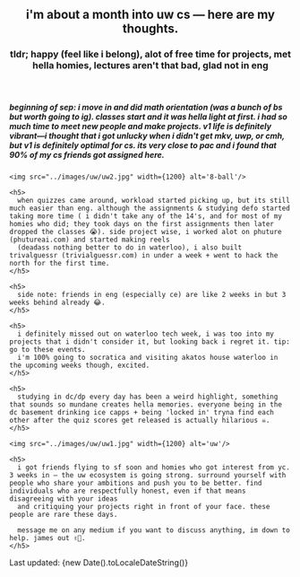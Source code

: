 <section className="bg-black p-8 rounded-2xl shadow-lg max-w-7xl mx-auto space-y-6">
  <header className="space-y-2">
    <h1 className="text-4xl font-extrabold text-white">
      i'm about a month into uw cs — here are my thoughts.
    </h1>
    <h3 className="text-lg text-white/80">
      tldr; happy (feel like i belong), alot of free time for projects, met hella homies, lectures aren't that bad, glad not in eng
    </h3>
  </header>

  <article className="prose prose-invert prose-lg max-w-none text-white">
    <h5>
      beginning of sep: i move in and did math orientation (was a bunch of bs but worth going to ig). classes start and it was hella light at first. i had so much time to meet new people and make projects.
      v1 life is definitely vibrant—i thought that i got unlucky when i didn't get mkv, uwp, or cmh, but v1 is definitely optimal for cs. its very close to pac and i found that 90% of my cs friends got assigned here.
    </h5>

    <img src="../images/uw/uw2.jpg" width={1200} alt='8-ball'/>

    <h5>
      when quizzes came around, workload started picking up, but its still much easier than eng. although the assignments & studying defo started taking more time ( i didn't take any of the 14's, and for most of my homies who did; they took days on the first assignments then later dropped the classes 😭). side project wise, i worked alot on phuture (phutureai.com) and started making reels 
      (deadass nothing better to do in waterloo), i also built trivalguessr (trivialguessr.com) in under a week + went to hack the north for the first time.
    </h5>

    <h5>
      side note: friends in eng (especially ce) are like 2 weeks in but 3 weeks behind already 😂.
    </h5>

    <h5>
      i definitely missed out on waterloo tech week, i was too into my projects that i didn't consider it, but looking back i regret it. tip: go to these events.
      i'm 100% going to socratica and visiting akatos house waterloo in the upcoming weeks though, excited.
    </h5>

    <h5>
      studying in dc/dp every day has been a weird highlight, something that sounds so mundane creates hella memories. everyone being in the dc basement drinking ice capps + being 'locked in' tryna find each other after the quiz scores get released is actually hilarious ☠️.
    </h5>

    <img src="../images/uw/uw1.jpg" width={1200} alt='uw'/>

    <h5>
      i got friends flying to sf soon and homies who got interest from yc. 3 weeks in — the uw ecosystem is going strong. surround yourself with people who share your ambitions and push you to be better. find individuals who are respectfully honest, even if that means disagreeing with your ideas
      and critiquing your projects right in front of your face. these people are rare these days. 
      
      message me on any medium if you want to discuss anything, im down to help. james out ✌🏻.
    </h5>
  </article>

  <footer className="pt-4 border-t border-white/20 text-sm text-white/70">
    Last updated: {new Date().toLocaleDateString()}
  </footer>
</section>
